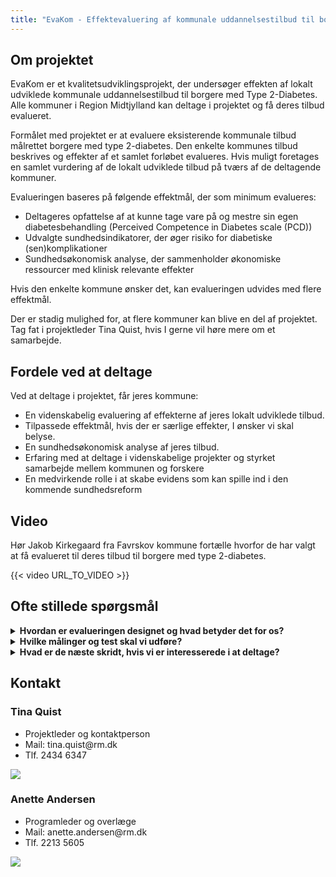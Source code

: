 ```yaml
---
title: "EvaKom - Effektevaluering af kommunale uddannelsestilbud til borgere med Type 2-Diabetes"
---
```


## Om projektet

EvaKom er et kvalitetsudviklingsprojekt, der undersøger effekten af
lokalt udviklede kommunale uddannelsestilbud til borgere med Type
2-Diabetes. Alle kommuner i Region Midtjylland kan deltage i projektet
og få deres tilbud evalueret.

Formålet med projektet er at evaluere eksisterende kommunale tilbud
målrettet borgere med type 2-diabetes. Den enkelte kommunes tilbud
beskrives og effekter af et samlet forløbet evalueres. Hvis muligt
foretages en samlet vurdering af de lokalt udviklede tilbud på tværs af
de deltagende kommuner.

Evalueringen baseres på følgende effektmål, der som minimum evalueres:

-   Deltageres opfattelse af at kunne tage vare på og mestre sin egen
    diabetesbehandling (Perceived Competence in Diabetes scale (PCD))
-   Udvalgte sundhedsindikatorer, der øger risiko for diabetiske
    (sen)komplikationer
-   Sundhedsøkonomisk analyse, der sammenholder økonomiske ressourcer
    med klinisk relevante effekter

Hvis den enkelte kommune ønsker det, kan evalueringen udvides med flere
effektmål.

Der er stadig mulighed for, at flere kommuner kan blive en del af
projektet. Tag fat i projektleder Tina Quist, hvis I gerne vil høre mere
om et samarbejde.

## Fordele ved at deltage

Ved at deltage i projektet, får jeres kommune:

-   En videnskabelig evaluering af effekterne af jeres lokalt udviklede
    tilbud.
-   Tilpassede effektmål, hvis der er særlige effekter, I ønsker vi skal
    belyse.
-   En sundhedsøkonomisk analyse af jeres tilbud.
-   Erfaring med at deltage i videnskabelige projekter og styrket
    samarbejde mellem kommunen og forskere
-   En medvirkende rolle i at skabe evidens som kan spille ind i den
    kommende sundhedsreform

::: content-hidden
## Video

Hør Jakob Kirkegaard fra Favrskov kommune fortælle hvorfor de har valgt
at få evalueret til deres tilbud til borgere med type 2-diabetes.

{{< video URL_TO_VIDEO >}}
:::

## Ofte stillede spørgsmål

<details>

<summary>**Hvordan er evalueringen designet og hvad betyder det for
os?**</summary>

Evakom er designet som et lodtrækningsstudie med venteliste.

For at opnå statistisk styrke til meningsfulde konklusioner, skal
evalueringen baseres på i alt 48 borgere, hvoraf - 32 borgere starter på
forløbet med det samme - 16 borgere venter ca. 3 måneder med at starte i
forløb.

Der er ikke fastlagt en tidsbegrænsning for, hvor længe det kan tage at
rekruttere 48 borgere.

Når en borger tilbydes et forløb målrettet borgere med type 2-diabetes,
informeres borgeren om projektet. Hvis borgeren ønsker at deltage
underskrives en samtykkeerklæring. Derefter vil I ved hjælp af et
computersystem (REDcap) tilfældigt tildele borgeren at starte med det
samme (fx opstart på næste hold), eller sætte borgeren på venteliste.
Borgerne bliver automatisk randomiseret ud fra en 2:1 nøgle, hvilket
betyder at dobbelt så mange borgere kommer i gang med det samme i
forhold til hvor mange borgere, der kommer på venteliste. Uanset om
borgeren starter med det samme eller tildeles venteliste skal borgeren
gennemføre få målinger/tests hos jer og borgeren skal besvare et
spørgeskema elektronisk hjemmefra. Målinger/test og besvarelse af
spørgeskema gentages når forløbet er slut eller når borgeren har været
fem måneder på venteliste.

</details>

<details>

<summary>**Hvilke målinger og test skal vi udføre?**</summary>

Omfanget af målinger og test afhænger af hvilke effektmål I ønsker at
belyse. Som minimum skal der foretages en måling af taljeomfang og
gennemføres en 6 minutters gangtest samt en 30 sekunders rejse-sætte sig
test.

</details>

<details>

<summary>**Hvad er de næste skridt, hvis vi er interesserede i at
deltage?**</summary>

-   *Tilpasning og planlægning:* Hvis I er interesserede i at deltage,
    aftaler vi et møde hvor spørgsmål kan afklares og hvor vi drøfter,
    hvordan projektet kan tilpasses jeres ønsker, behov og kapacitet.
    Desuden vil vi sammen lave en tidsplan for projektet.

-   *Det juridiske:* Når vi har fastlagt en plan og I føler jer klædt på
    til at indgå i projektet, skal både vi og I underskrive en
    databehandleraftale.

-   *Opkvalificering og support:* Vi aftaler nogle møder for at hjælpe
    jer godt i gang med evalueringen og oplære relevante medarbejdere i
    dataindsamling. Projektleder for projektet er tilgængelig til at
    besvare spørgsmål og yde support undervejs. Der vil løbende afholdes
    korte møder for at adressere eventuelle udfordringer, give feedback
    på samarbejdet og sammen vurdere projektets fremdrift.

-   *Det økonomiske:* Projektet er tilrettelagt med egenfinansiering og
    hver samarbejdspartner afholder derfor egne udgifter til
    gennemførelse af projektet. Deltagende kommuner afholder vanlige
    udgifter til gennemførelse af forløbet samt udgifter forbundet med
    at deltage i evalueringen herunder personaletid til: Deltagelse i
    projektmøder (planlægning og opfølgningsmøder), besvarelse af
    spørgeskema/interview om ressourceforbrug, oplæring i procedurer
    samt indsamling og indrapportering af data i form af udsendelse af
    links til spørgeskemaer, målinger og tests af deltagere ved baseline
    og afslutning af forløb. Steno Diabetes Center Aarhus afholder
    udgifter til evalueringen i form af projektledelse, understøttelse
    (herunder oplæring i procedurer), databearbejdning og
    afrapportering.

</details>

## Kontakt

::: {layout-ncol="2"}
### Tina Quist

-   Projektleder og kontaktperson
-   Mail: tina.quist\@rm.dk
-   Tlf. 2434 6347

![](images/tina.jpg){.profile-picture}

### Anette Andersen

-   Programleder og overlæge
-   Mail: anette.andersen\@rm.dk
-   Tlf. 2213 5605

![](images/anette.png){.profile-picture}
:::
